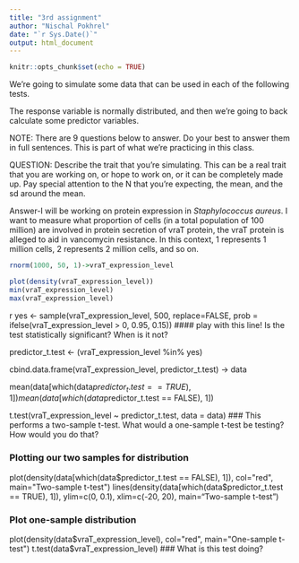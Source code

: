 ```yaml
---
title: "3rd assignment"
author: "Nischal Pokhrel"
date: "`r Sys.Date()`"
output: html_document
---
```


```r
knitr::opts_chunk$set(echo = TRUE)
```
We're going to simulate some data that can be used in each of the following tests.

The response variable is normally distributed, and then we're going to back calculate some predictor variables.

NOTE: There are 9 questions below to answer. Do your best to answer them in full sentences. This is part of what we're practicing in this class.

QUESTION: Describe the trait that you're simulating. This can be a real trait that you are working on, or hope to work on, or it can be completely made up. 
Pay special attention to the N that you're expecting, the mean, and the sd around the mean. 

Answer-I will be working on protein expression in *Staphylococcus aureus*. I want to measure what proportion of cells (in a total population of 100 million) are involved in protein secretion of vraT protein, the vraT protein is alleged to aid in vancomycin resistance. In this context, 1 represents 1 million cells, 2 represents 2 million cells, and so on.

```r
rnorm(1000, 50, 1)->vraT_expression_level 

plot(density(vraT_expression_level))
min(vraT_expression_level)
max(vraT_expression_level)

```
{r simulate predictor variable for a t test}

yes <- sample(vraT_expression_level, 500, replace=FALSE, prob = ifelse(vraT_expression_level > 0, 0.95, 0.15)) 
#### play with this line! Is the test statistically significant? When is it not?

predictor_t.test <- (vraT_expression_level %in% yes)

cbind.data.frame(vraT_expression_level, predictor_t.test) -> data

mean(data[which(data$predictor_t.test == TRUE), 1])
mean(data[which(data$predictor_t.test == FALSE), 1])

t.test(vraT_expression_level ~ predictor_t.test, data = data) 
### This performs a two-sample t-test. What would a one-sample t-test be testing? How would you do that?

### Plotting our two samples for distribution
plot(density(data[which(data$predictor_t.test == FALSE), 1]), col="red", main="Two-sample t-test")
lines(density(data[which(data$predictor_t.test == TRUE), 1]), ylim=c(0, 0.1), xlim=c(-20, 20), main="Two-sample t-test")

### Plot one-sample distribution
plot(density(data$vraT_expression_level), col="red", main="One-sample t-test")
t.test(data$vraT_expression_level) 
### What is this test doing?
